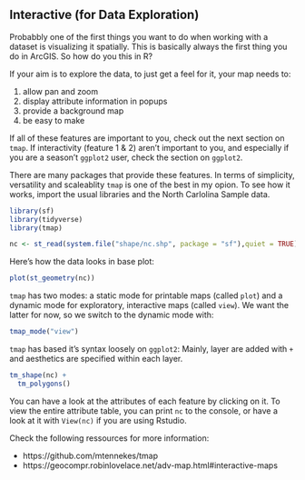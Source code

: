 ## Interactive (for Data Exploration)

Probabbly one of the first things you want to do when working with a dataset is visualizing it spatially. This is basically always the first thing you do in ArcGIS. So how do you this in R?

If your aim is to explore the data, to just get a feel for it, your map needs to:

1. allow pan and zoom
2. display attribute information in popups
3. provide a background map
4. be easy to make

If all of these features are important to you, check out the next section on `tmap`. If interactivity (feature 1 & 2) aren't important to you, and especially if you are a season't `ggplot2` user, check the section on `ggplot2`. <!-- Add crossreference -->

There are many packages that provide these features. In terms of simplicity, versatility and scaleablity `tmap` is one of the best in my opion. To see how it works, import the usual libraries and the North Carlolina Sample data.

```r
library(sf)
library(tidyverse)
library(tmap)

nc <- st_read(system.file("shape/nc.shp", package = "sf"),quiet = TRUE)
```

Here's how the data looks in base plot:

```r
plot(st_geometry(nc))
```

`tmap` has two modes: a static mode for printable maps (called `plot`) and a dynamic mode for exploratory, interactive maps (called `view`). We want the latter for now, so we switch to the dynamic mode with: 
```r
tmap_mode("view")
```

`tmap` has based it's syntax loosely on `ggplot2`: Mainly, layer are added with `+` and aesthetics are specified within each layer.
```r
tm_shape(nc) +
  tm_polygons()
```

You can have a look at the attributes of each feature by clicking on it. To view the entire attribute table, you can print `nc` to the console, or have a look at it with `View(nc)` if you are using Rstudio.

Check the following ressources for more information:

- https://github.com/mtennekes/tmap
- https://geocompr.robinlovelace.net/adv-map.html#interactive-maps

